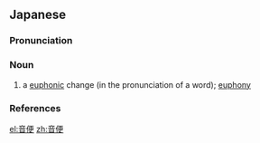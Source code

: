 ==Japanese==
{{ja-kanjitab|おん|びん|yomi=kan}}

===Pronunciation===
{{ja-pron|おんびん|y=ky|acc=h|acc_ref=NHK,DJR}}

===Noun===
{{ja-noun|おんびん}}

# a [[euphonic]] change (in the pronunciation of a word); [[euphony]]

===References===
<references/>

[[el:音便]]
[[zh:音便]]